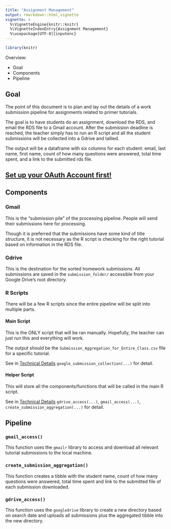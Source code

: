 ```yaml
---
title: "Assignment Management"
output: rmarkdown::html_vignette
vignette: >
  %\VignetteEngine{knitr::knitr}
  %\VignetteIndexEntry{Assignment Management}
  %\usepackage[UTF-8]{inputenc}
---
```


```r
library(knitr)
```

Overview:

- Goal
- Components
- Pipeline

## Goal

The point of this document is to plan and lay out the details of a work submission pipeline for assignments related to primer tutorials.

The goal is to have students do an assignment, download the RDS, and email the RDS file to a Gmail account. After the submission deadline is reached, the teacher simply has to run an R script and all the student submissions will be collected into a Gdrive and tallied.

The output will be a dataframe with six columns for each student: email, last name, first name, count of how many questions were answered, total time spent, and a link to the submitted rds file.

## [Set up your OAuth Account first!](oauth_walkthrough.html)

## Components

### Gmail

This is the "submission pile" of the processing pipeline. People will send their submissions here for processing.

Though it is preferred that the submissions have some kind of title structure, it is not necessary as the R script is checking for the right tutorial based on information in the RDS file.

<!-- First script: Give me all the rds files submitted since Day X and containing a string like "000-getting-started" and Gdrive path in which to place results. (Script can check to make sure that path exists.) Create a folder on the Gdrive named "path/000-getting-started-YYYY-MM-DD" with all the rds files there.  -->

<!-- Second scrip: Takes Gdrive path, like "tutorials/000-getting-started-2021-08-23", confirms that it exists and has a bunch of rds files in it, and then creates, in that same location, the final csv. -->

### Gdrive

This is the destination for the sorted homework submissions. All submissions are saved in the `submission_folder/` accessible from your Google Drive's root directory.

### R Scripts

There will be a few R scripts since the entire pipeline will be split into multiple parts.

#### Main Script

This is the ONLY script that will be ran manually. Hopefully, the teacher can just run this and everything will work.

The output should be the `Submission_Aggregation_for_Entire_Class.csv` file for a specific tutorial.

See in [Technical Details](details.html#submission-processing-functions-1) `google_submission_collection(...)` for detail.

#### Helper Script

This will store all the components/functions that will be called in the main R script.

See in [Technical Details](details.html#submission-processing-functions-1) `gdrive_access(...)`, `gmail_access(...)`, `create_submission_aggregation(...)` for detail.


  
## Pipeline

### `gmail_access()`

This function uses the `gmailr` library to access and download all relevant tutorial submissions to the local machine.

### `create_submission_aggregation()`

This function creates a tibble with the student name, count of how many questions were answered, total time spent and link to the submitted file of each submission downloaded.

### `gdrive_access()`

This function uses the `googledrive` library to create a new directory based on search date and uploads all submissions plus the aggregated tibble into the new directory.




